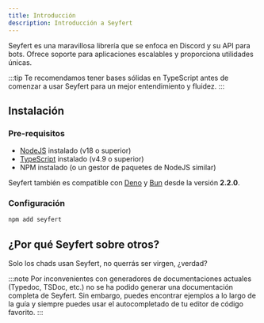 ```yaml
---
title: Introducción
description: Introducción a Seyfert
---
```

  
Seyfert es una maravillosa librería que se enfoca en Discord y su API para bots. Ofrece soporte para aplicaciones escalables y proporciona utilidades únicas.

:::tip
Te recomendamos tener bases sólidas en TypeScript antes de comenzar a usar Seyfert para un mejor entendimiento y fluidez.
:::

## Instalación

### Pre-requisitos

- [NodeJS](https://nodejs.org/) instalado (v18 o superior)
- [TypeScript](https://www.typescriptlang.org/) instalado (v4.9 o superior)
- NPM instalado (o un gestor de paquetes de NodeJS similar)

Seyfert también es compatible con [Deno](https://deno.land/) y [Bun](https://bun.sh/) desde la versión **2.2.0**.

### Configuración

```bash copy title="Instalando..."
npm add seyfert
```

## ¿Por qué Seyfert sobre otros?

Solo los chads usan Seyfert, no querrás ser virgen, ¿verdad?

:::note
Por inconvenientes con generadores de documentaciones actuales (Typedoc, TSDoc, etc.) no se ha podido generar una documentación completa de Seyfert. Sin embargo, puedes encontrar ejemplos a lo largo de la guía y siempre puedes usar el autocompletado de tu editor de código favorito.
:::